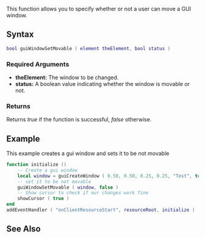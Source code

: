 {{Client function}}

This function allows you to specify whether or not a user can move a GUI window.

==Syntax== 
<syntaxhighlight lang="lua">
bool guiWindowSetMovable ( element theElement, bool status )
</syntaxhighlight> 

===Required Arguments=== 
*'''theElement:''' The window to be changed.
*'''status:''' A boolean value indicating whether the window is movable or not.

===Returns===
Returns ''true'' if the function is successful, ''false'' otherwise.

==Example== 
This example creates a gui window and sets it to be not movable
<syntaxhighlight lang="lua">
function initialize ()
	-- Create a gui window
	local window = guiCreateWindow ( 0.50, 0.50, 0.25, 0.25, "Test", true )
	-- set it to be not movable
	guiWindowSetMovable ( window, false )
	-- Show cursor to check if our changes work fine
	showCursor ( true )
end
addEventHandler ( "onClientResourceStart", resourceRoot, initialize )
</syntaxhighlight>

==See Also==
{{GUI_functions}}